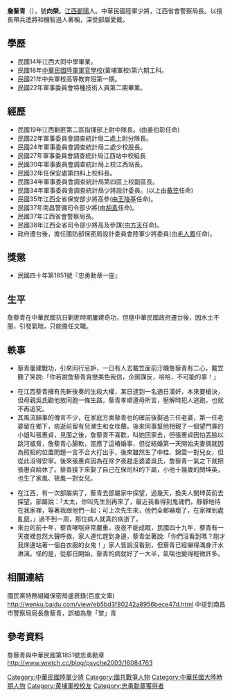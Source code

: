 {{tone|time=2011-08-01T04:12:58+00:00}}
{{unreferenced|time=2011-08-01T04:11:01+00:00}}
'''詹藜青'''（{{bd|1901年||1972年}}），號'''向榮'''。[[江西省_(中華民國)|江西]][[鄱陽縣|鄱陽]]人。中華民國陸軍少將，江西省會警察局長。以擅長帶兵遣將和機智過人著稱，深受部屬愛戴。

==學歷==
* 民國14年江西大同中學畢業。
* 民國18年[[中華民國陸軍軍官學校|中華民國陸軍軍官學校]](黃埔軍校)第六期工科。
* 民國21年中央軍校高等教育班第一期。
* 民國22年軍事委員會特種技術人員第二期畢業。
==經歷==
*民國19年江西剿匪第二區指揮部上尉中隊長。(由姜伯彰任命)
*民國22年軍事委員會調查統計局二處上尉分隊長。
*民國24年軍事委員會調查統計局二處少校股長。
*民國27年軍事委員會調查統計局江西站中校組長
*民國30年軍事委員會調查統計局上校江西站長。
*民國32年任保安處第四科上校科長。
*民國34年軍事委員會調查統計局第四區上校副區長。
*民國34年軍事委員會調查統計局少將設計委員。(以上由[[戴笠|戴笠]]任命)
*民國35年江西全省保安部少將高參(由[[王陵基|王陵基]]任命)。
*民國37年南昌警備司令部少將(由[[胡素|胡素]]任命)。
*民國37年江西省會警察局長。
*民國38年江西全省司令部少將高及參謀(由[[方天|方天]]任命)。
*政府遷台後，擔任國防部保密局設計委員會陸軍少將委員(由[[毛人鳳|毛人鳳]]任命)。
==獎懲==
*民國四十年第1851號『忠勇勳章一座』
==生平==
詹藜青在中華民國抗日剿匪時期屢建奇功，但隨中華民國政府遷台後，因水土不服，引發氣喘，只能擔任文職。
==軼事==
*藜青屢建戰功，引來同行忌妒，一日有人去戴笠面前汙衊詹藜青有二心，戴笠聽了笑說:「你若說詹藜青貪戀美色我信，企圖謀反，哈哈，不可能的事！」

*在江西藜青擁有先斬後奏的生殺大權，某日逮到一名通日漢奸，本來要槍決，但母親吳氏勸他放同胞一條生路，藜青孝順遵母所言，壓解時犯人逃跑，也就不再追究。
*其風流韻事的傳言不少，在家庭方面藜青也的確前後娶過三任老婆，第一任老婆留在鄉下，病逝前留有兒潮生和女桂蘭。後來同事幫他相親了一個望門寡的小姐叫張惠貞，見面之後，詹藜青不喜歡，叫她回家去，但張惠貞因怕丟臉以跳河威脅，詹藜青心腸軟，當應了這樁婚事，但從結婚第一天開始夫妻倆就因為照相的位置問題一言不合大打出手，後來雖然生了中桂、錦雲一對兒女，但從此沒得安寧。後來張惠貞因為在除夕夜趕走婆婆吳氏，詹藜青一氣之下就把張惠貞給休了。藜青接下來娶了自己在保司科的下屬，小他十幾歲的閔坤英，也生了家風、筱風一對女兒。

*在江西，有一次部屬病了，藜青去部屬家中探望，過幾天，換夫人閔坤英前去探望。部屬說：「太太，你叫先生別再來了，最近我看得到鬼魂們，靜靜地待在我家裡，等著我跟他們一起；可上次先生來，他們全都嚇壞了，在家裡到處亂竄。」過不到一周，那位病人就真的病逝了。
*來台的前十年，藜青哮喘非常嚴重，夜夜不能成眠，民國四十九年，藜青有一天夜裡忽然大聲呼救，家人連忙趕到身邊，藜青坐著說:「你們沒看到嗎？剛才我床邊站著一個白衣服的女鬼！」家人皆說沒看到，但藜青已經嚇得滿身汗水淋漓。怪的是，從那日開始，藜青的病就好了一大半，氣喘也變得輕微許多。

==相關連結==
國民黨特務組織保密局盛衰錄(百度文庫)
http://wenku.baidu.com/view/eb5bd3f80242a8956bece47d.html {{Wayback|url=http://wenku.baidu.com/view/eb5bd3f80242a8956bece47d.html |date=20110517064153 }}
中提到南昌市警察局局長詹藜青，誤植為詹「黎」青
==參考資料==
詹藜青與中華民國第1851號忠勇勳章
http://www.wretch.cc/blog/psyche2003/16084763 {{Wayback|url=http://www.wretch.cc/blog/psyche2003/16084763 |date=20131224064123 }}

[[Category:中華民國陸軍少將|Category:中華民國陸軍少將]]
[[Category:國共戰爭人物|Category:國共戰爭人物]]
[[Category:中華民國大陸時期人物|Category:中華民國大陸時期人物]]
[[Category:黄埔軍校校友|Category:黄埔軍校校友]]
[[Category:忠勇勳章獲得者|Category:忠勇勳章獲得者]]